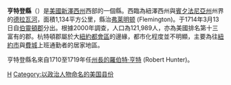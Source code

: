 {{noteTA 
|G1=USState}}
{{expand language|1=en|page=|time=2019-08-27T19:26:20+00:00}}
{{unreferenced|time=2019-08-27T19:26:20+00:00}}
<!--[[File:Map_of_New_Jersey_highlighting_Hunterdon_County.svg|150px]]-->
{{Infobox U.S. County|
 county  = 亨特登縣|
 state = 紐澤西州 |
 en county  = Hunterdon County|
 en state = New Jersey |
 seal = Hunterdon Seal.jpg |
 map = Map of New Jersey highlighting Hunterdon County.svg |
 map size = 100 |
 founded = [[1714|1714]] |
 seat = [[Flemington,_New_Jersey|Flemington]] | 
 area = 1,134 [[square_kilometre|km²]] (438 [[square_mile|mi²]]) |
 area land  = 1,114 km² (430 mi²) |
 area water = 20 km² (8 mi²) |
 area percentage = 1.79% |
 census yr = 2000|
 pop = 121,989 |
 density = 110|
 web = www.co.hunterdon.nj.us|
|}}
'''亨特登縣'''（{{lang-en|Hunterdon County}}）是[[美國|美國]][[新澤西州|新澤西州]]西部的一個縣。西臨為紐澤西州與[[賓夕法尼亞州|賓夕法尼亞州]]州界的[[德拉瓦河|德拉瓦河]]，面積1,134平方公里，縣治[[弗莱明顿_(新泽西州)|弗莱明顿]] (Flemington)。于1714年3月13日自[[伯靈頓郡_(紐澤西州)|伯靈頓郡]]分出。根據2000年調查，人口為121,989人，亦為美國排名第十三富有的郡。杭特頓郡屬於大[[紐約都會區|紐約都會區]]的邊緣，都市化程度並不明顯，主要為往[[紐約市|紐約市]]與[[費城|費城]]上班通勤者的居家地區。

亨特登縣名來自1710至1719年任[[新澤西州州長|州長的]][[羅伯特·亨特|羅伯特·亨特]] (Robert Hunter)。

{{NewJersey-stub}}

[[Category:新泽西州县份|H]]
[[Category:以政治人物命名的美国县份|Category:以政治人物命名的美国县份]]